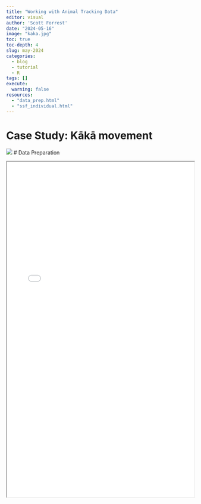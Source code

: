 ```yaml
---
title: "Working with Animal Tracking Data"
editor: visual
author: 'Scott Forrest'
date: "2024-05-16"
image: "kaka.jpg"
toc: true
toc-depth: 4
slug: may-2024
categories:
  - blog
  - tutorial
  - R
tags: []
execute:
  warning: false
resources:
  - "data_prep.html"
  - "ssf_individual.html"
---
```


# Case Study: Kākā movement

![](/posts/2024-05-16-animal-tracking/kaka.jpg)
# Data Preparation

```{=html}
<iframe src="/posts/2024-05-16-animal-tracking/data_prep.html" width="100%" height=900></iframe\>
```

# Step Selection Function (SSF) Analysis

```{=html}
<iframe src="/posts/2024-05-16-animal-tracking/ssf_individual.html" width=900 height=900></iframe\>
```